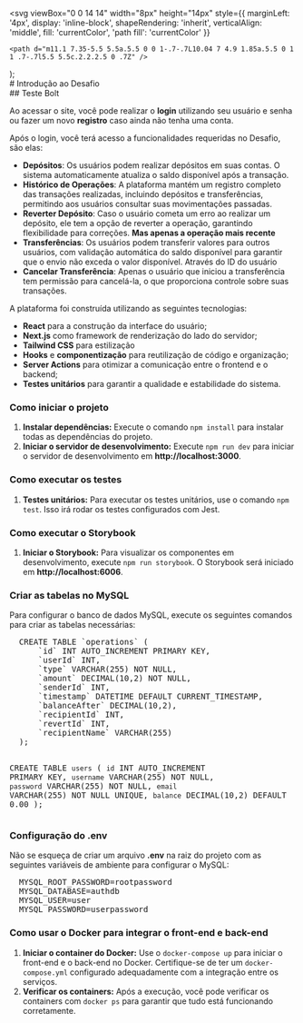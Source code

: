 
  <svg 
    viewBox="0 0 14 14" 
    width="8px" 
    height="14px" 
    style={{ 
      marginLeft: '4px',
      display: 'inline-block',
      shapeRendering: 'inherit',
      verticalAlign: 'middle',
      fill: 'currentColor',
      'path fill': 'currentColor'
    }}
  >
    <path d="m11.1 7.35-5.5 5.5a.5.5 0 0 1-.7-.7L10.04 7 4.9 1.85a.5.5 0 1 1 .7-.7l5.5 5.5c.2.2.2.5 0 .7Z" />
  </svg>
);

<Meta title="Introdução do projeto" />

<div className="sb-container">
  <div className="sb-section-title">
    # Introdução ao Desafio
  </div>

  <div className="sb-section-description">
   ## Teste Bolt
    <p>
      Ao acessar o site, você pode realizar o <strong>login</strong> utilizando seu usuário e senha ou fazer um novo <strong>registro</strong> caso ainda não tenha uma conta.
    </p>
    <p>
      Após o login, você terá acesso a funcionalidades requeridas no Desafio, são elas:
    </p>
    <ul>
      <li><strong>Depósitos</strong>: Os usuários podem realizar depósitos em suas contas. O sistema automaticamente atualiza o saldo disponível após a transação.</li>
      <li><strong>Histórico de Operações</strong>: A plataforma mantém um registro completo das transações realizadas, incluindo depósitos e transferências, permitindo aos usuários consultar suas movimentações passadas.</li>
      <li><strong>Reverter Depósito</strong>: Caso o usuário cometa um erro ao realizar um depósito, ele tem a opção de reverter a operação, garantindo flexibilidade para correções. <strong>Mas apenas a operação mais recente</strong></li>
      <li><strong>Transferências</strong>: Os usuários podem transferir valores para outros usuários, com validação automática do saldo disponível para garantir que o envio não exceda o valor disponível. Através do ID do usuário</li>
      <li><strong>Cancelar Transferência</strong>: Apenas o usuário que iniciou a transferência tem permissão para cancelá-la, o que proporciona controle sobre suas transações.</li>
    </ul>

   <p>
   A plataforma foi construída utilizando as seguintes tecnologias:
</p>
<ul>
  <li><strong>React</strong> para a construção da interface do usuário;</li>
  <li><strong>Next.js</strong> como framework de renderização do lado do servidor;</li>
  <li><strong>Tailwind CSS</strong> para estilização </li>
  <li><strong>Hooks</strong> e <strong>componentização</strong> para reutilização de código e organização;</li>
  <li><strong>Server Actions</strong> para otimizar a comunicação entre o frontend e o backend;</li>
  <li><strong>Testes unitários</strong> para garantir a qualidade e estabilidade do sistema.</li>
</ul>

  </div>

  <h3>Como iniciar o projeto</h3>
<ol>
  <li><strong>Instalar dependências:</strong> Execute o comando <code>npm install</code> para instalar todas as dependências do projeto.</li>
  <li><strong>Iniciar o servidor de desenvolvimento:</strong> Execute <code>npm run dev</code> para iniciar o servidor de desenvolvimento em <strong>http://localhost:3000</strong>.</li>
</ol>

<h3>Como executar os testes</h3>
<ol>
  <li><strong>Testes unitários:</strong> Para executar os testes unitários, use o comando <code>npm test</code>. Isso irá rodar os testes configurados com Jest.</li>
</ol>

<h3>Como executar o Storybook</h3>
<ol>
  <li><strong>Iniciar o Storybook:</strong> Para visualizar os componentes em desenvolvimento, execute <code>npm run storybook</code>. O Storybook será iniciado em <strong>http://localhost:6006</strong>.</li>
</ol>

<h3>Criar as tabelas no MySQL</h3>
<p>Para configurar o banco de dados MySQL, execute os seguintes comandos para criar as tabelas necessárias:</p>
<pre>
  CREATE TABLE `operations` (
      `id` INT AUTO_INCREMENT PRIMARY KEY,
      `userId` INT,
      `type` VARCHAR(255) NOT NULL,
      `amount` DECIMAL(10,2) NOT NULL,
      `senderId` INT,
      `timestamp` DATETIME DEFAULT CURRENT_TIMESTAMP,
      `balanceAfter` DECIMAL(10,2),
      `recipientId` INT,
      `revertId` INT,
      `recipientName` VARCHAR(255)
  );

  CREATE TABLE `users` (
      `id` INT AUTO_INCREMENT PRIMARY KEY,
      `username` VARCHAR(255) NOT NULL,
      `password` VARCHAR(255) NOT NULL,
      `email` VARCHAR(255) NOT NULL UNIQUE,
      `balance` DECIMAL(10,2) DEFAULT 0.00
  );
</pre>

<h3>Configuração do .env</h3>
<p>Não se esqueça de criar um arquivo <strong>.env</strong> na raiz do projeto com as seguintes variáveis de ambiente para configurar o MySQL:</p>
<pre>
  MYSQL_ROOT_PASSWORD=rootpassword
  MYSQL_DATABASE=authdb
  MYSQL_USER=user
  MYSQL_PASSWORD=userpassword
</pre>

<h3>Como usar o Docker para integrar o front-end e back-end</h3>
<ol>
  <li><strong>Iniciar o container do Docker:</strong> Use o <code>docker-compose up</code> para iniciar o front-end e o back-end no Docker. Certifique-se de ter um <code>docker-compose.yml</code> configurado adequadamente com a integração entre os serviços.</li>
  <li><strong>Verificar os containers:</strong> Após a execução, você pode verificar os containers com <code>docker ps</code> para garantir que tudo está funcionando corretamente.</li>
</ol>



</div>

<style>
  {`
  .sb-container {
    margin-bottom: 48px;
  }
  .sb-section-title {
    font-size: 32px;
    font-weight: bold;
    color: #2c3e50;
    margin-bottom: 20px;
  }
  .sb-section-description {
    font-size: 18px;
    line-height: 1.6;
    color: #34495e;
  }
  .sb-section-description p {
    margin-bottom: 15px;
  }
  .sb-section-description ul {
    margin-left: 20px;
    margin-bottom: 20px;
  }
  .sb-section-description li {
    margin-bottom: 10px;
  }
  .sb-section-description strong {
    color: #2980b9;
  }
  `}
</style>

